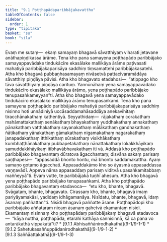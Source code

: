 ```yaml
---
title: "9.1 Poṭṭhapādaparibbājakavatthu"
tableOfContents: false
sidebar:
  order: 1
type: "tipitaka"
basket: "su"
book: "sila"
---
```



<DynamicBreadcrumb />

<Division number="406" book="sila" bookNo="6" page="167">

<Paragraph number="685" book="sila">
Evaṃ me sutaṃ—  ekaṃ samayaṃ bhagavā sāvatthiyaṃ viharati jetavane anāthapiṇḍikassa ārāme. Tena kho pana samayena poṭṭhapādo paribbājako samayappavādake tindukācīre ekasālake mallikāya ārāme paṭivasati mahatiyā paribbājakaparisāya saddhiṃ tiṃsamattehi paribbājakasatehi. Atha kho bhagavā pubbaṇhasamayaṃ nivāsetvā pattacīvaramādāya sāvatthiṃ piṇḍāya pāvisi.


</Paragraph>

</Division>
<Division number="407" book="sila" bookNo="6" page="167">

<Paragraph number="686" book="sila">
Atha kho bhagavato etadahosi—  “atippago kho tāva sāvatthiyaṃ piṇḍāya carituṃ. Yannūnāhaṃ yena samayappavādako tindukācīro ekasālako mallikāya ārāmo, yena poṭṭhapādo paribbājako tenupasaṅkameyyan”ti. Atha kho bhagavā yena samayappavādako tindukācīro ekasālako mallikāya ārāmo tenupasaṅkami.


</Paragraph>

</Division>
<Division number="408" book="sila" bookNo="6" page="167">

<Paragraph number="687" book="sila">
Tena kho pana samayena poṭṭhapādo paribbājako mahatiyā paribbājakaparisāya saddhiṃ nisinno hoti unnādiniyā uccāsaddamahāsaddāya anekavihitaṃ tiracchānakathaṃ kathentiyā. Seyyathidaṃ—  rājakathaṃ corakathaṃ mahāmattakathaṃ senākathaṃ bhayakathaṃ yuddhakathaṃ annakathaṃ pānakathaṃ vatthakathaṃ sayanakathaṃ mālākathaṃ gandhakathaṃ ñātikathaṃ yānakathaṃ gāmakathaṃ nigamakathaṃ nagarakathaṃ janapadakathaṃ itthikathaṃ sūrakathaṃ visikhākathaṃ kumbhaṭṭhānakathaṃ pubbapetakathaṃ nānattakathaṃ lokakkhāyikaṃ samuddakkhāyikaṃ itibhavābhavakathaṃ iti vā.


</Paragraph>

</Division>
<Division number="409" book="sila" bookNo="6" page="167">

<Paragraph number="688" book="sila">
Addasā kho poṭṭhapādo paribbājako bhagavantaṃ dūratova āgacchantaṃ; disvāna sakaṃ parisaṃ saṇṭhapesi—  “appasaddā bhonto hontu, mā bhonto saddamakattha. Ayaṃ samaṇo gotamo āgacchati. Appasaddakāmo kho so āyasmā appasaddassa vaṇṇavādī. Appeva nāma appasaddaṃ parisaṃ viditvā upasaṅkamitabbaṃ maññeyyā”ti. Evaṃ vutte, te paribbājakā tuṇhī ahesuṃ.


</Paragraph>

</Division>
<Division number="410" book="sila" bookNo="6" page="168">

<Paragraph number="689" book="sila">
Atha kho bhagavā yena poṭṭhapādo paribbājako tenupasaṅkami. Atha kho poṭṭhapādo paribbājako bhagavantaṃ etadavoca—  “etu kho, bhante, bhagavā. Svāgataṃ, bhante, bhagavato. Cirassaṃ kho, bhante, bhagavā imaṃ pariyāyamakāsi, yadidaṃ idhāgamanāya. Nisīdatu, bhante, bhagavā, idaṃ āsanaṃ paññattan”ti.


</Paragraph>

<Paragraph number="690" book="sila">
Nisīdi bhagavā paññatte āsane. Poṭṭhapādopi kho paribbājako aññataraṃ nīcaṃ āsanaṃ gahetvā ekamantaṃ nisīdi. Ekamantaṃ nisinnaṃ kho poṭṭhapādaṃ paribbājakaṃ bhagavā etadavoca—  “kāya nuttha, poṭṭhapāda, etarahi kathāya sannisinnā, kā ca pana vo antarākathā vippakatā”ti?

</Paragraph>
</Division>

<TableOfContents book="sila" section="9.1">
* [9.1.1 Abhisaññānirodhakathā](9-1/9-1-1)
* [9.1.2 Sahetukasaññuppādanirodhakathā](9-1/9-1-2)
* [9.1.3 Saññāattakathā](9-1/9-1-3)
</TableOfContents>